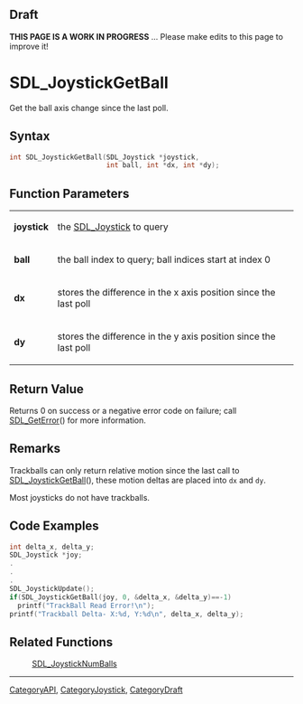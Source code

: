 
== Draft ==

'''THIS PAGE IS A WORK IN PROGRESS''' ... Please make edits to this page to improve it!
= SDL_JoystickGetBall =

Get the ball axis change since the last poll.

== Syntax ==

<syntaxhighlight lang='c'>
int SDL_JoystickGetBall(SDL_Joystick *joystick,
                        int ball, int *dx, int *dy);
</syntaxhighlight>

== Function Parameters ==

{|
|'''joystick'''
|the [[SDL_Joystick]] to query
|-
|'''ball'''
|the ball index to query; ball indices start at index 0
|-
|'''dx'''
|stores the difference in the x axis position since the last poll
|-
|'''dy'''
|stores the difference in the y axis position since the last poll
|}

== Return Value ==

Returns 0 on success or a negative error code on failure; call
[[SDL_GetError]]() for more information.

== Remarks ==

Trackballs can only return relative motion since the last call to
[[SDL_JoystickGetBall]](), these motion deltas are placed into
<code>dx</code> and <code>dy</code>.

Most joysticks do not have trackballs.

== Code Examples ==

<syntaxhighlight lang='c++'>
int delta_x, delta_y;
SDL_Joystick *joy;
.
.
.
SDL_JoystickUpdate();
if(SDL_JoystickGetBall(joy, 0, &delta_x, &delta_y)==-1)
  printf("TrackBall Read Error!\n");
printf("Trackball Delta- X:%d, Y:%d\n", delta_x, delta_y);
</syntaxhighlight>

== Related Functions ==

:[[SDL_JoystickNumBalls]]

----
[[CategoryAPI]], [[CategoryJoystick]], [[CategoryDraft]]


